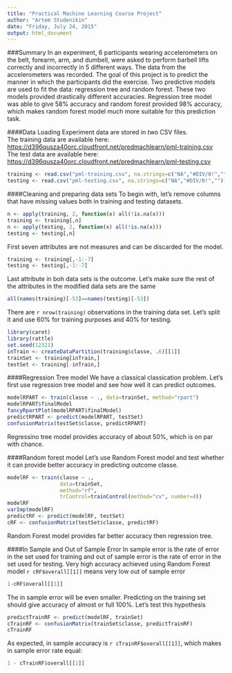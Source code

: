 ```yaml
---
title: "Practical Machine Learning Course Project"
author: "Artem Studenikin"
date: "Friday, July 24, 2015"
output: html_document
---
```


###Summary
In an experiment, 6 participants wearing accelerometers on the belt, forearm, 
arm, and dumbell, were asked to perform barbell lifts correctly and incorrectly 
in 5 different ways. The data from the accelerometers was recorded. The goal of 
this project is to predict the manner in which the participants did the exercise. 
Two predictive models are used to fit the data: regression tree and random 
forest. These two models provided drastically different accuracies. Regression 
tree model was able to give 58% accuracy and random forest provided 98% accuracy, 
which makes random forest model much more suitable for this prediction task.


####Data Loading
Experiment data are stored in two CSV files.  
The training data are available 
here: [https://d396qusza40orc.cloudfront.net/predmachlearn/pml-training.csv](https://d396qusza40orc.cloudfront.net/predmachlearn/pml-training.csv)  
The test data are available here: [https://d396qusza40orc.cloudfront.net/predmachlearn/pml-testing.csv](https://d396qusza40orc.cloudfront.net/predmachlearn/pml-testing.csv)  



```r
training <- read.csv("pml-training.csv", na.strings=c("NA","#DIV/0!",""))
testing <- read.csv("pml-testing.csv", na.strings=c("NA","#DIV/0!",""))
```

####Cleaning and preparing data sets
To begin with, let's remove columns that have missing values both in training and 
testing datasets.

```r
n <- apply(training, 2, function(x) all(!is.na(x)))
training <- training[,n]
n <- apply(testing, 2, function(x) all(!is.na(x)))
testing <- testing[,n]
```

First seven attributes are not measures and can be discarded for the model. 

```r
training <- training[,-1:-7]
testing <- testing[,-1:-7]
```

Last attribute in boh data sets is the outcome. Let's make sure the rest of the 
attributes in the modified data sets are the same

```r
all(names(training)[-53]==names(testing)[-53])
```

There are `r nrow(training)` observations in the training data set. Let's split 
it and use 60% for training purposes and 40% for testing.

```r
library(caret)
library(rattle)
set.seed(12321)
inTrain <- createDataPartition(training$classe, .6)[[1]]
trainSet <- training[inTrain,]
testSet <- training[-inTrain,]
```

####Regression Tree model
We have a classical classication problem. Let's first use regression tree model 
and see how well it can predict outcomes.

```r
modelRPART <- train(classe ~ ., data=trainSet, method="rpart")
modelRPART$finalModel
fancyRpartPlot(modelRPART$finalModel)
predictRPART <- predict(modelRPART, testSet)
confusionMatrix(testSet$classe, predictRPART)
```
Regressino tree model provides accuracy of about 50%, which is on par with 
chance. 

####Random forest model
Let's use Random Forest model and test whether it can provide better accuracy in 
predicting outcome classe.

```r
modelRF <- train(classe ~ ., 
                 data=trainSet, 
                 method="rf",
                 trControl=trainControl(method="cv", number=4))
modelRF
varImp(modelRF)
predictRF <- predict(modelRF, testSet)
cRF <- confusionMatrix(testSet$classe, predictRF)
```
Random Forest model provides far better accuracy then regression tree. 

####In Sample and Out of Sample Error
In sample error is the rate of error in the set used for training and out of 
sample error is the rate of error in the set used for testing. Very high 
accuracy achieved using Random Forest model `r cRF$overall[[1]]` means very low 
out of sample error
```r
1-cRF$overall[[1]]
```

The in sample error will be even smaller. Predicting on the training set should 
give accuracy of almost or full 100%. Let's test this hypothesis

```r
predictTrainRF <- predict(modelRF, trainSet)
cTrainRF <- confusionMatrix(trainSet$classe, predictTrainRF)
cTrainRF
```

As expected, in sample accuracy is `r cTrainRF$overall[[1]]`, which makes in 
sample error rate equal:
```r
1 - cTrainRF$overall[[1]]
```